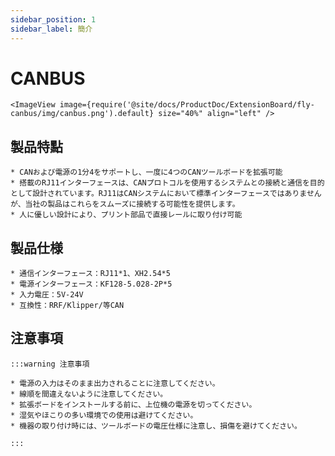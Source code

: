 ```yaml
---
sidebar_position: 1
sidebar_label: 簡介
---
```




# CANBUS

    <ImageView image={require('@site/docs/ProductDoc/ExtensionBoard/fly-canbus/img/canbus.png').default} size="40%" align="left" />


## 製品特點

    * CANおよび電源の1分4をサポートし、一度に4つのCANツールボードを拡張可能
    * 搭載のRJ11インターフェースは、CANプロトコルを使用するシステムとの接続と通信を目的として設計されています。RJ11はCANシステムにおいて標準インターフェースではありませんが、当社の製品はこれらをスムーズに接続する可能性を提供します。
    * 人に優しい設計により、プリント部品で直接レールに取り付け可能

## 製品仕様

    * 通信インターフェース：RJ11*1、XH2.54*5
    * 電源インターフェース：KF128-5.028-2P*5
    * 入力電圧：5V-24V
    * 互換性：RRF/Klipper/等CAN

## 注意事項

    :::warning 注意事項

    * 電源の入力はそのまま出力されることに注意してください。
    * 線順を間違えないように注意してください。
    * 拡張ボードをインストールする前に、上位機の電源を切ってください。
    * 湿気やほこりの多い環境での使用は避けてください。
    * 機器の取り付け時には、ツールボードの電圧仕様に注意し、損傷を避けてください。

    :::

